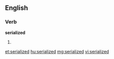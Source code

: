 ==English==

===Verb===
'''serialized'''

# {{past of|serialize}}

[[et:serialized]]
[[hu:serialized]]
[[mg:serialized]]
[[vi:serialized]]